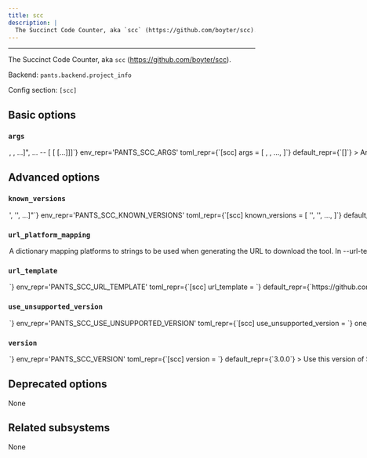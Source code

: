 ```yaml
---
title: scc
description: |
  The Succinct Code Counter, aka `scc` (https://github.com/boyter/scc).
---
```



---

The Succinct Code Counter, aka `scc` (https://github.com/boyter/scc).

Backend: <span className="color--primary">`pants.backend.project_info`</span>

Config section: <span className="color--primary">`[scc]`</span>

<span className={styles.options}>

## Basic options

### `args`

<Option
  cli_repr={`--scc-args="[<shell_str>, <shell_str>, ...]", ... -- [<shell_str> [<shell_str> [...]]]`}
  env_repr='PANTS_SCC_ARGS'
  toml_repr={`[scc]
args = [
    <shell_str>,
    <shell_str>,
    ...,
]`}
  default_repr={`[]`}
>

Arguments to pass directly to SCC, e.g. `--scc-args='--no-cocomo'`.

Refer to to https://github.com/boyter/scc.

</Option>

## Advanced options

### `known_versions`

<Option
  cli_repr={`--scc-known-versions="['<str>', '<str>', ...]"`}
  env_repr='PANTS_SCC_KNOWN_VERSIONS'
  toml_repr={`[scc]
known_versions = [
    '<str>',
    '<str>',
    ...,
]`}
  default_repr={`[\n  "3.0.0|macos_arm64 |846cb1b25025a0794d455719bc17cfb3f588576a58af1d95036f6c654e294f98|2006145",\n  "3.0.0|macos_x86_64|9c3064e477ab36e16204ad34f649372034bca4df669615eff5de4aa05b2ddf1a|2048134",\n  "3.0.0|linux_arm64 |04f9e797b70a678833e49df5e744f95080dfb7f963c0cd34f5b5d4712d290f33|1768037",\n  "3.0.0|linux_x86_64|13ca47ce00b5bd032f97f3af7aa8eb3c717b8972b404b155a378b09110e4aa0c|1948341"\n]`}
>

Known versions to verify downloads against.

Each element is a pipe-separated string of `version|platform|sha256|length` or
`version|platform|sha256|length|url_override`, where:

- `version` is the version string
- `platform` is one of `[linux_arm64,linux_x86_64,macos_arm64,macos_x86_64]`
- `sha256` is the 64-character hex representation of the expected sha256
  digest of the download file, as emitted by `shasum -a 256`
- `length` is the expected length of the download file in bytes, as emitted by
  `wc -c`
- (Optional) `url_override` is a specific url to use instead of the normally
  generated url for this version

E.g., `3.1.2|macos_x86_64|6d0f18cd84b918c7b3edd0203e75569e0c7caecb1367bbbe409b44e28514f5be|42813`.
and `3.1.2|macos_arm64 |aca5c1da0192e2fd46b7b55ab290a92c5f07309e7b0ebf4e45ba95731ae98291|50926|https://example.mac.org/bin/v3.1.2/mac-aarch64-v3.1.2.tgz`.

Values are space-stripped, so pipes can be indented for readability if necessary.

</Option>

### `url_platform_mapping`

<Option
  cli_repr={`--scc-url-platform-mapping="{'key1': val1, 'key2': val2, ...}"`}
  env_repr='PANTS_SCC_URL_PLATFORM_MAPPING'
  toml_repr={`[scc.url_platform_mapping]
key1 = val1
key2 = val2
...`}
  default_repr={`{\n  "linux_arm64": "arm64-unknown-linux",\n  "linux_x86_64": "x86_64-unknown-linux",\n  "macos_arm64": "arm64-apple-darwin",\n  "macos_x86_64": "x86_64-apple-darwin"\n}`}
>

A dictionary mapping platforms to strings to be used when generating the URL to download the tool.

In `--url-template`, anytime the `{platform}` string is used, Pants will determine the current platform, and substitute `{platform}` with the respective value from your dictionary.

For example, if you define `{"macos_x86_64": "apple-darwin", "linux_x86_64": "unknown-linux"}`, and run Pants on Linux with an intel architecture, then `{platform}` will be substituted in the `--url-template` option with `unknown-linux`.

</Option>

### `url_template`

<Option
  cli_repr={`--scc-url-template=<str>`}
  env_repr='PANTS_SCC_URL_TEMPLATE'
  toml_repr={`[scc]
url_template = <str>`}
  default_repr={`https://github.com/boyter/scc/releases/download/v{version}/scc-{version}-{platform}.zip`}
>

URL to download the tool, either as a single binary file or a compressed file (e.g. zip file). You can change this to point to your own hosted file, e.g. to work with proxies or for access via the filesystem through a `file:$abspath` URL (e.g. `file:/this/is/absolute`, possibly by [templating the buildroot in a config file](https://www.pantsbuild.org/2.24/docs/using-pants/key-concepts/options#config-file-entries)).

Use `{version}` to have the value from `--version` substituted, and `{platform}` to have a value from `--url-platform-mapping` substituted in, depending on the current platform. For example, https://github.com/.../protoc-&#123;version&#125;-&#123;platform&#125;.zip.

</Option>

### `use_unsupported_version`

<Option
  cli_repr={`--scc-use-unsupported-version=<UnsupportedVersionUsage>`}
  env_repr='PANTS_SCC_USE_UNSUPPORTED_VERSION'
  toml_repr={`[scc]
use_unsupported_version = <UnsupportedVersionUsage>`}
  one_of='error, warning'
  default_repr={`error`}
>

What action to take in case the requested version of SCC is not supported.

Supported SCC versions: unspecified

</Option>

### `version`

<Option
  cli_repr={`--scc-version=<str>`}
  env_repr='PANTS_SCC_VERSION'
  toml_repr={`[scc]
version = <str>`}
  default_repr={`3.0.0`}
>

Use this version of SCC.

</Option>

## Deprecated options

None

## Related subsystems

None

</span>
